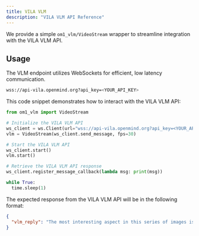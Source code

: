 ```yaml
---
title: VILA VLM
description: "VILA VLM API Reference"
---
```


We provide a simple `om1_vlm/VideoStream` wrapper to streamline integration with the VILA VLM API. 

## Usage

The VLM endpoint utilizes WebSockets for efficient, low latency communication.

```bash
wss://api-vila.openmind.org?api_key=<YOUR_API_KEY>
```

This code snippet demonstrates how to interact with the VILA VLM API:

```python
from om1_vlm import VideoStream

# Initialize the VILA VLM API
ws_client = ws.Client(url="wss://api-vila.openmind.org?api_key=<YOUR_API_KEY>")
vlm = VideoStream(ws_client.send_message, fps=30)

# Start the VILA VLM API
ws_client.start()
vlm.start()

# Retrieve the VILA VLM API response
ws_client.register_message_callback(lambda msg: print(msg))

while True:
  time.sleep(1)
```

The expected response from the VILA VLM API will be in the following format:

```json
{
  "vlm_reply": "The most interesting aspect in this series of images is the man's constant motion of speaking and looking in different directions while sitting in front of a laptop."
}
```
